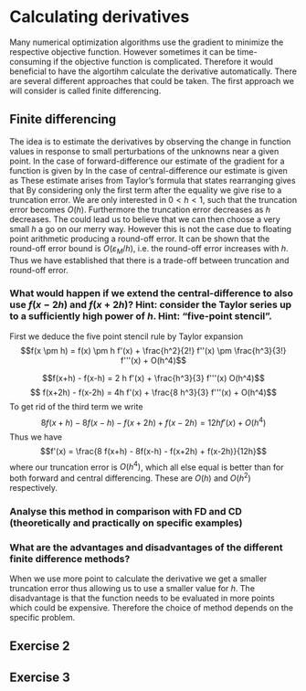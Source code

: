 # Calculating derivatives
Many numerical optimization algorithms use the gradient to minimize the respective objective function.
However sometimes it can be time-consuming if the objective function is complicated.
Therefore it would beneficial to have the algortihm calculate the derivative automatically.
There are several different approaches that could be taken.
The first approach we will consider is called finite differencing.

## Finite differencing
The idea is to estimate the derivatives by observing the change in function values in response to small perturbations of the unknowns near a given point.
In the case of forward-difference our estimate of the gradient for a function is given by
\begin{align*}
  \frac{\partial f}{\partial x_i}(x) \approx \frac{f(x + \varepsilon e_i)}{\varepsilon}.
\end{align*}
In the case of central-difference our estimate is given as
\begin{align*}
  \frac{\partial f}{\partial x_i}(x) \approx \frac{f(x + \varepsilon e_i) - f(x - \varepsilon e_i)}{2\varepsilon}.
\end{align*}
These estimate arises from Taylor's formula that states
\begin{align*}
  f(x + h) &= f(x) + hf'(x) + \frac{1}{2}h^2f''(x) + \frac{1}{6}h^3f'''(x) - O(h^4),
\end{align*}
rearranging gives that
\begin{align*}
  f'(x) &= \frac{f(x + h) - f(x)}{h} + \frac{1}{2}hf''(x) + \frac{1}{6}h^2f'''(x) - O(h^3).
\end{align*}
By considering only the first term after the equality we give rise to a truncation error.
We are only interested in $0 < h < 1$, such that the truncation error becomes $O(h)$.
Furthermore the truncation error decreases as $h$ decreases.
The could lead us to believe that we can then choose a very small $h$ a go on our merry way.
However this is not the case due to floating point arithmetic producing a round-off error.
It can be shown that the round-off error bound is $O(\varepsilon_M/h)$, i.e. the round-off error increases with $h$.
Thus we have established that there is a trade-off between truncation and round-off error.



### What would happen if we extend the central-difference to also use $f(x - 2h)$ and $f(x + 2h)$? Hint: consider the Taylor series up to a sufficiently high power of $h$. Hint: "five-point stencil".

First we deduce the five point stencil rule by Taylor expansion
$$f(x \pm h) = f(x) \pm h f'(x) + \frac{h^2}{2!} f''(x) \pm \frac{h^3}{3!} f'''(x) + O(h^4)$$

$$f(x+h) - f(x-h) = 2 h f'(x) + \frac{h^3}{3} f'''(x) O(h^4)$$
$$ f(x+2h) - f(x-2h) = 4h f'(x) + \frac{8 h^3}{3} f'''(x) + O(h^4)$$
To get rid of the third term we write
$$8f(x+h) - 8f(x-h) - f(x+2h)+f(x-2h) = 12 h f'(x) + O(h^4)$$
Thus we have
$$f'(x) = \frac{8 f(x+h) - 8f(x-h) - f(x+2h) + f(x-2h)}{12h}$$
where our truncation error is $O(h^4)$, which all else equal is better than for both forward and central differencing. 
These are $O(h)$ and $O(h^2)$ respectively.

### Analyse this method in comparison with FD and CD (theoretically and practically on specific examples)

### What are the advantages and disadvantages of the different finite difference methods?
When we use more point to calculate the derivative we get a smaller truncation error thus allowing us to use a smaller value for $h$.
The disadvantage is that the function needs to be evaluated in more points which could be expensive.
Therefore the choice of method depends on the specific problem.

## Exercise 2


## Exercise 3


\newpage